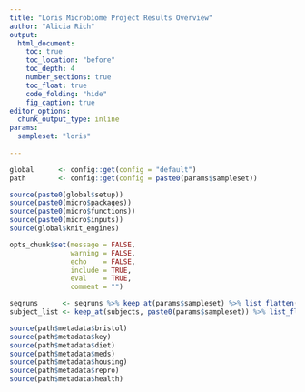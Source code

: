 ```yaml
---
title: "Loris Microbiome Project Results Overview"
author: "Alicia Rich"
output:
  html_document:
    toc: true
    toc_location: "before"
    toc_depth: 4
    number_sections: true
    toc_float: true
    code_folding: "hide"
    fig_caption: true
editor_options: 
  chunk_output_type: inline
params:
  sampleset: "loris"
                     
---
```


```r

global      <- config::get(config = "default")
path        <- config::get(config = paste0(params$sampleset))

source(paste0(global$setup))
source(paste0(micro$packages))
source(paste0(micro$functions))
source(paste0(micro$inputs))
source(global$knit_engines)

opts_chunk$set(message = FALSE,
               warning = FALSE,
               echo    = FALSE,
               include = TRUE,
               eval    = TRUE,
               comment = "")

seqruns      <- seqruns %>% keep_at(params$sampleset) %>% list_flatten(name_spec = "")
subject_list <- keep_at(subjects, paste0(params$sampleset)) %>% list_flatten(name_spec = "{inner}")

source(path$metadata$bristol)
source(path$metadata$key)
source(path$metadata$diet)
source(path$metadata$meds)
source(path$metadata$housing)
source(path$metadata$repro)
source(path$metadata$health)

```
